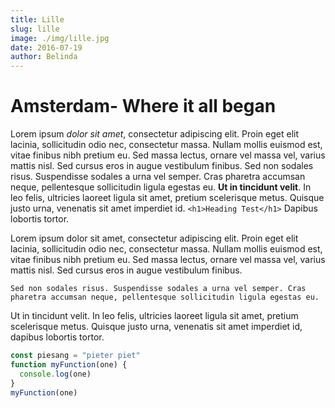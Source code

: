 ```yaml
---
title: Lille
slug: lille
image: ./img/lille.jpg
date: 2016-07-19
author: Belinda
---
```



# Amsterdam- Where it all began

Lorem ipsum _dolor sit amet_, consectetur adipiscing elit. Proin eget elit lacinia, sollicitudin odio nec, consectetur massa. Nullam mollis euismod est, vitae finibus nibh pretium eu. Sed massa lectus, ornare vel massa vel, varius mattis nisl. Sed cursus eros in augue vestibulum finibus. Sed non sodales risus. Suspendisse sodales a urna vel semper. Cras pharetra accumsan neque, pellentesque sollicitudin ligula egestas eu. **Ut in tincidunt velit**. In leo felis, ultricies laoreet ligula sit amet, pretium scelerisque metus. Quisque justo urna, venenatis sit amet imperdiet id.
`<h1>Heading Test</h1>`
Dapibus lobortis tortor.

Lorem ipsum dolor sit amet, consectetur adipiscing elit. Proin eget elit lacinia, sollicitudin odio nec, consectetur massa. Nullam mollis euismod est, vitae finibus nibh pretium eu. Sed massa lectus, ornare vel massa vel, varius mattis nisl. Sed cursus eros in augue vestibulum finibus.

`Sed non sodales risus. Suspendisse sodales a urna vel semper. Cras pharetra accumsan neque, pellentesque sollicitudin ligula egestas eu.`

Ut in tincidunt velit. In leo felis, ultricies laoreet ligula sit amet, pretium scelerisque metus. Quisque justo urna, venenatis sit amet imperdiet id, dapibus lobortis tortor.

<Counter />

<div className="test">

```javascript
const piesang = "pieter piet"
function myFunction(one) {
  console.log(one)
}
myFunction(one)
```

</div>
